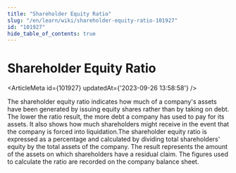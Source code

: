 ```yaml
---
title: "Shareholder Equity Ratio"
slug: "/en/learn/wiki/shareholder-equity-ratio-101927"
id: "101927"
hide_table_of_contents: true
---
```



# Shareholder Equity Ratio

<ArticleMeta id={101927} updatedAt={'2023-09-26 13:58:58'} />
<div className='border-solid border-b border-t-0 my-4 border-[var(--ifm-color-gray-300)]' />

The shareholder equity ratio indicates how much of a company's assets have been generated by issuing equity shares rather than by taking on debt. The lower the ratio result, the more debt a company has used to pay for its assets. It also shows how much shareholders might receive in the event that the company is forced into liquidation.The shareholder equity ratio is expressed as a percentage and calculated by dividing total shareholders' equity by the total assets of the company. The result represents the amount of the assets on which shareholders have a residual claim. The figures used to calculate the ratio are recorded on the company balance sheet.
